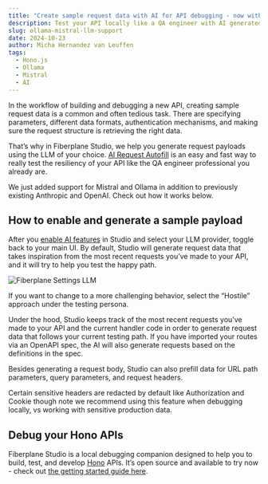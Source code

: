 ```yaml
---
title: "Create sample request data with AI for API debugging - now with all major LLMs!"
description: Test your API locally like a QA engineer with AI generated sample request data. Now with Mistral and Ollama support.
slug: ollama-mistral-llm-support
date: 2024-10-23
author: Micha Hernandez van Leuffen
tags:
  - Hono.js
  - Ollama
  - Mistral
  - AI
---
```



In the workflow of building and debugging a new API, creating sample request data is a common and often tedious task.
There are specifying parameters, different data formats, authentication mechanisms, and making sure the request structure
is retrieving the right data.

That’s why in Fiberplane Studio, we help you generate request payloads using the LLM of your choice.
[AI Request Autofill](https://fiberplane.com/docs/features/generating-with-ai/) is an easy and fast way to really test the resiliency of your API like the QA engineer professional
you already are.

We just added support for Mistral and Ollama in addition to previously existing Anthropic and OpenAI.
Check out how it works below.

## How to enable and generate a sample payload

After you [enable AI features](https://fiberplane.com/docs/features/generating-with-ai/#enabling-request-autofill) in Studio and select your LLM provider,
toggle back to your main UI. By default, Studio will generate request data that takes inspiration from the most recent
requests you’ve made to your API, and it will try to help you test the happy path.

![Fiberplane Settings LLM](@/assets/blog/2024-10-23-llm-support.png)

If you want to change to a more challenging behavior, select the “Hostile” approach under the testing persona.

Under the hood, Studio keeps track of the most recent requests you’ve made to your API and the current handler code
in order to generate request data that follows your current testing path. If you have imported your routes via an
OpenAPI spec, the AI will also generate requests based on the definitions in the spec.

Besides generating a request body, Studio can also prefill data for URL path parameters, query parameters,
and request headers.

Certain sensitive headers are redacted by default like Authorization and Cookie though note we recommend
using this feature when debugging locally, vs working with sensitive production data.

## Debug your Hono APIs

Fiberplane Studio is a local debugging companion designed to help you to build, test, and develop [Hono](https://hono.dev) APIs.
It’s open source and available to try now - check out [the getting started guide here](https://fiberplane.com/docs/get-started/).
